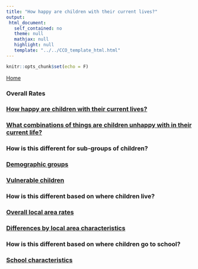 ```yaml
---
title: "How happy are children with their current lives?"
output: 
 html_document: 
   self_contained: no
   theme: null
   mathjax: null
   highlight: null
   template: "../../CCO_template_html.html"
---
```


```r
knitr::opts_chunk$set(echo = F)
```

<link rel="stylesheet" href="../../styles.css" type="text/css" />

<a href="../../index.html">Home</a></li>

<h3>Overall Rates</h3>

<div class="topic_navList">
<a class="meta_navList_link" href="6-8_happy_overall.html">
<h3 class="list_header">How happy are children with their current lives?</h3></a>
</div>

<div class="topic_navList">
<a class="meta_navList_link" href="6-8_happy_combs.html">
<h3 class="list_header">What combinations of things are children unhappy with in their current life?</h3></a>
</div>

<h3>How is this different for sub-groups of children?</h3>

<div class="topic_navList">
<a class="meta_navList_link" href="6-8_happy_child_chars.html">
<h3 class="list_header">Demographic groups</h3></a>
</div>

<div class="topic_navList">
<a class="meta_navList_link" href="6-8_happy_disad.html">
<h3 class="list_header">Vulnerable children</h3></a>
</div>

<h3>How is this different based on where children live?</h3>

<div class="topic_navList">
<a class="meta_navList_link" href="6-8_happy_map.html">
<h3 class="list_header">Overall local area rates</h3></a>
</div>

<div class="topic_navList">
<a class="meta_navList_link" href="6-8_happy_area_chars.html">
<h3 class="list_header">Differences by local area characteristics</h3></a>
</div>

<h3>How is this different based on where children go to school?</h3>

<div class="topic_navList">
<a class="meta_navList_link" href="6-8_happy_school.html">
<h3 class="list_header">School characteristics</h3></a>
</div>
